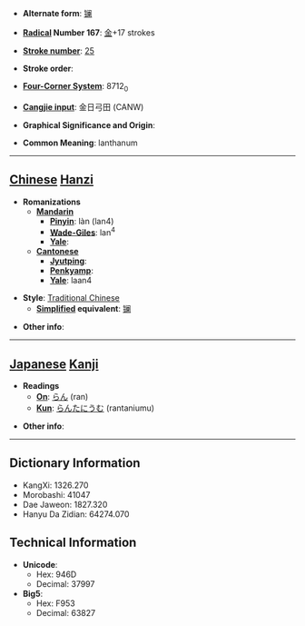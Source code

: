 * '''Alternate form''': [[镧]]

* '''[[Wiktionary:Chinese radical index| Radical]] Number 167''': [[Wiktionary:Chinese radical index 金|金]]+17 strokes

* '''[[Wiktionary:Chinese total strokes index|Stroke number]]''': [[Wiktionary:Chinese total strokes index 25|25]]

* '''Stroke order''': 

* '''[[Wiktionary:Chinese four corner index|Four-Corner System]]''': 8712<sub>0</sub>

* '''[[Wiktionary:Chinese Cangjie index|Cangjie input]]''': 金日弓田 (CANW)

* '''Graphical Significance and Origin''': 

* '''Common Meaning''': lanthanum

----

== [[Chinese]] [[Hanzi]] ==

* '''Romanizations'''
** '''[[Mandarin]]'''
*** '''[[Pinyin]]''': làn (lan4)
*** '''[[Wade-Giles]]''': lan<sup>4</sup>
*** '''[[Yale]]''': 
** '''[[Cantonese]]'''
*** '''[[Jyutping]]''':
*** '''[[Penkyamp]]''': 
*** '''[[Yale]]''': laan4

* '''Style''': [[Traditional Chinese]] 
** '''[[Simplified Chinese|Simplified]] equivalent''': [[镧]]

* '''Other info''': 

----

== [[Japanese]] [[Kanji]] ==

* '''Readings'''
** '''[[On]]''': [[らん]] (ran)
** '''[[Kun]]''': [[らんたにうむ]] (rantaniumu)

* '''Other info''':  

----

== Dictionary Information ==

* KangXi: 1326.270
* Morobashi: 41047
* Dae Jaweon: 1827.320
* Hanyu Da Zidian: 64274.070

== Technical Information ==

* '''Unicode''':
** Hex: 946D
** Decimal: 37997
* '''Big5''':
** Hex: F953
** Decimal: 63827